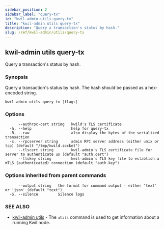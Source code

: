 ```yaml
---
sidebar_position: 2
sidebar_label: "query-tx"
id: "kwil-admin-utils-query-tx"
title: "kwil-admin utils query-tx"
description: "Query a transaction's status by hash."
slug: /ref/kwil-admin/utils/query-tx
---
```


## kwil-admin utils query-tx

Query a transaction's status by hash.

### Synopsis

Query a transaction's status by hash. The hash should be passed as a hex-encoded string.

```
kwil-admin utils query-tx [flags]
```

### Options

```
      --authrpc-cert string   kwild's TLS certificate
  -h, --help                  help for query-tx
  -R, --raw                   also display the bytes of the serialized transaction
  -s, --rpcserver string      admin RPC server address (either unix or tcp) (default "/tmp/kwild.socket")
      --tlscert string        kwil-admin's TLS certificate file for server to authenticate us (default "auth.cert")
      --tlskey string         kwil-admin's TLS key file to establish a mTLS (authenticated) connection (default "auth.key")
```

### Options inherited from parent commands

```
      --output string   the format for command output - either 'text' or 'json' (default "text")
  -S, --silence         Silence logs
```

### SEE ALSO

* [kwil-admin utils](/docs/ref/kwil-admin/utils)	 - The `utils` command is used to get information about a running Kwil node.

